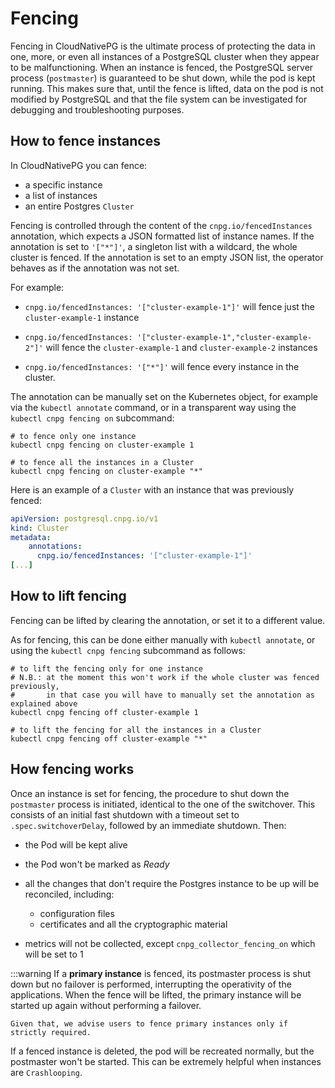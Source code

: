 ﻿# Fencing
<!-- SPDX-License-Identifier: CC-BY-4.0 -->

Fencing in CloudNativePG is the ultimate process of protecting the
data in one, more, or even all instances of a PostgreSQL cluster when they
appear to be malfunctioning. When an instance is fenced, the PostgreSQL server
process (`postmaster`) is guaranteed to be shut down, while the pod is kept running.
This makes sure that, until the fence is lifted, data on the pod is not modified by
PostgreSQL and that the file system can be investigated for debugging and
troubleshooting purposes.

## How to fence instances

In CloudNativePG you can fence:

- a specific instance
- a list of instances
- an entire Postgres `Cluster`

Fencing is controlled through the content of the `cnpg.io/fencedInstances`
annotation, which expects a JSON formatted list of instance names.
If the annotation is set to `'["*"]'`, a singleton list with a wildcard, the
whole cluster is fenced.
If the annotation is set to an empty JSON list, the operator behaves as if the
annotation was not set.

For example:

- `cnpg.io/fencedInstances: '["cluster-example-1"]'` will fence just
  the `cluster-example-1` instance

- `cnpg.io/fencedInstances: '["cluster-example-1","cluster-example-2"]'`
  will fence the `cluster-example-1` and `cluster-example-2` instances

- `cnpg.io/fencedInstances: '["*"]'` will fence every instance in
  the cluster.

The annotation can be manually set on the Kubernetes object, for example via
the `kubectl annotate` command, or in a transparent way using the
`kubectl cnpg fencing on` subcommand:

```shell
# to fence only one instance
kubectl cnpg fencing on cluster-example 1

# to fence all the instances in a Cluster
kubectl cnpg fencing on cluster-example "*"
```

Here is an example of a `Cluster` with an instance that was previously fenced:

```yaml
apiVersion: postgresql.cnpg.io/v1
kind: Cluster
metadata:
    annotations:
      cnpg.io/fencedInstances: '["cluster-example-1"]'
[...]
```

## How to lift fencing

Fencing can be lifted by clearing the annotation, or set it to a different value.

As for fencing, this can be done either manually with `kubectl annotate`, or
using the `kubectl cnpg fencing` subcommand as follows:

```shell
# to lift the fencing only for one instance
# N.B.: at the moment this won't work if the whole cluster was fenced previously,
#       in that case you will have to manually set the annotation as explained above
kubectl cnpg fencing off cluster-example 1

# to lift the fencing for all the instances in a Cluster
kubectl cnpg fencing off cluster-example "*"
```

## How fencing works

Once an instance is set for fencing, the procedure to shut down the
`postmaster` process is initiated, identical to the one of the switchover.
This consists of an initial fast shutdown with a timeout set to
`.spec.switchoverDelay`, followed by an immediate shutdown. Then:

- the Pod will be kept alive

- the Pod won't be marked as *Ready*

- all the changes that don't require the Postgres instance to be up will be
  reconciled, including:
    - configuration files
    - certificates and all the cryptographic material

- metrics will not be collected, except `cnpg_collector_fencing_on` which will be
  set to 1

:::warning
If a **primary instance** is fenced, its postmaster process
    is shut down but no failover is performed, interrupting the operativity of
    the applications. When the fence will be lifted, the primary instance will be
    started up again without performing a failover.

    Given that, we advise users to fence primary instances only if strictly required.

If a fenced instance is deleted, the pod will be recreated normally, but the
postmaster won't be started. This can be extremely helpful when instances
are `Crashlooping`.
